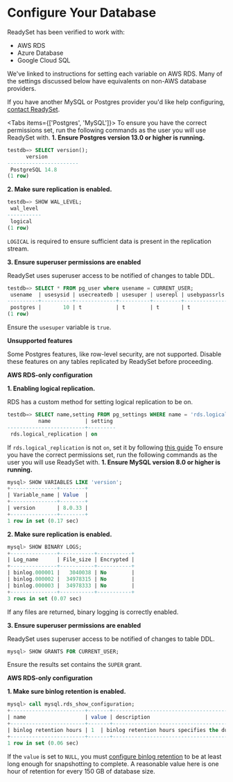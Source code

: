 
# Configure Your Database

<Callout type="info">
ReadySet has been verified to work with:

- AWS RDS
- Azure Database
- Google Cloud SQL

We've linked to instructions for setting each variable on AWS RDS. 
Many of the settings discussed below have equivalents on non-AWS database providers.

If you have another MySQL or Postgres provider you'd like help configuring, [contact ReadySet](https://github.com/readysettech/readyset/issues).
</Callout>

<Tabs items={['Postgres', 'MySQL']}> 
<Tab>
<Callout type="info">To ensure you have the correct permissions set, run the following commands as the user you will use ReadySet with.</Callout>
**1. Ensure Postgres version 13.0 or higher is running.**

```sql
testdb=> SELECT version();
      version
-----------------------
 PostgreSQL 14.8
(1 row)

```

**2. Make sure replication is enabled.**

```sql
testdb=> SHOW WAL_LEVEL;
 wal_level
-----------
 logical
(1 row)
```

`LOGICAL` is required to ensure sufficient data is present in the replication stream.

**3. Ensure superuser permissions are enabled**

ReadySet uses superuser access to be notified of changes to table DDL.

```sql
testdb=> SELECT * FROM pg_user where usename = CURRENT_USER;
 usename  | usesysid | usecreatedb | usesuper | userepl | usebypassrls |  passwd  | valuntil | useconfig
----------+----------+-------------+----------+---------+--------------+----------+----------+-----------
 postgres |       10 | t           | t        | t       | t            | ******** |          |
(1 row)
```

Ensure the `usesuper` variable is `true`.

**Unsupported features**

Some Postgres features, like row-level security, are not supported.  Disable these features on any tables replicated by ReadySet before proceeding.

**AWS RDS-only configuration**

**1. Enabling logical replication.**

RDS has a custom method for setting logical replication to be on.

```sql
testdb=> SELECT name,setting FROM pg_settings WHERE name = 'rds.logical_replication'
          name           | setting
-------------------------+---------
 rds.logical_replication | on
```

If `rds.logical_replication` is not `on`, set it by following [this guide](https://docs.aiven.io/docs/products/postgresql/howto/logical-replication-aws-rds)
</Tab>
<Tab>
<Callout type="info">To ensure you have the correct permissions set, run the following commands as the user you will use ReadySet with.</Callout>
**1. Ensure MySQL version 8.0 or higher is running.**

```sql
mysql> SHOW VARIABLES LIKE 'version';
+---------------+--------+
| Variable_name | Value  |
+---------------+--------+
| version       | 8.0.33 |
+---------------+--------+
1 row in set (0.17 sec)
```

**2. Make sure replication is enabled.**

```sql
mysql> SHOW BINARY LOGS;
+---------------+-----------+-----------+
| Log_name      | File_size | Encrypted |
+---------------+-----------+-----------+
| binlog.000001 |   3040038 | No        |
| binlog.000002 |  34978315 | No        |
| binlog.000003 |  34978333 | No        |
+---------------+-----------+-----------+
3 rows in set (0.07 sec)
```

If any files are returned, binary logging is correctly enabled.

**3. Ensure superuser permissions are enabled**

ReadySet uses superuser access to be notified of changes to table DDL.

```sql
mysql> SHOW GRANTS FOR CURRENT_USER;
```

Ensure the results set contains the `SUPER` grant.

**AWS RDS-only configuration**

**1. Make sure binlog retention is enabled.**

```sql
mysql> call mysql.rds_show_configuration;
+------------------------+-------+------------------------------------------------------------------------------------------------------+
| name                   | value | description                                                                                          |
+------------------------+-------+------------------------------------------------------------------------------------------------------+
| binlog retention hours | 1  | binlog retention hours specifies the duration in hours before binary logs are automatically deleted. |
+------------------------+-------+------------------------------------------------------------------------------------------------------+
1 row in set (0.06 sec)
```

If the `value` is set to `NULL`, you must [configure binlog retention](https://docs.aws.amazon.com/AmazonRDS/latest/UserGuide/mysql-stored-proc-configuring.html#mysql_rds_set_configuration-usage-notes.binlog-retention-hours) to be at least long enough for snapshotting to complete.  A reasonable value here is one hour of retention for every 150 GB of database size.
</Tab>
</Tabs>